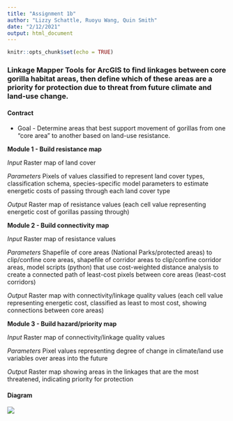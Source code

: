 ```yaml
---
title: "Assignment 1b"
author: "Lizzy Schattle, Ruoyu Wang, Quin Smith"
date: "2/12/2021"
output: html_document
---
```


```r
knitr::opts_chunk$set(echo = TRUE)
```

### Linkage Mapper Tools for ArcGIS to find linkages between core gorilla habitat areas, then define which of these areas are a priority for protection due to threat from future climate and land-use change. 

#### Contract

- Goal - Determine areas that best support movement of gorillas from one "core area" to another based on land-use resistance.

**Module 1 - Build resistance map**

*Input* Raster map of land cover

*Parameters* Pixels of values classified to represent land cover types, classification schema, species-specific model parameters to estimate energetic costs of passing through each land cover type 

*Output* Raster map of resistance values (each cell value representing energetic cost of gorillas passing through)

**Module 2 - Build connectivity map**

*Input* Raster map of resistance values

*Parameters* Shapefile of core areas (National Parks/protected areas) to clip/confine core areas, shapefile of corridor areas to clip/confine corridor areas, model scripts (python) that use cost-weighted distance analysis to create a connected path of least-cost pixels between core areas (least-cost corridors)

*Output*  Raster map with connectivity/linkage quality values (each cell value representing energetic cost, classified as least to most cost, showing connections between core areas) 

**Module 3 - Build hazard/priority map**

*Input* Raster map of connectivity/linkage quality values

*Parameters* Pixel values representing degree of change in climate/land use variables over areas into the future

*Output* Raster map showing areas in the linkages that are the most threatened, indicating priority for protection

#### Diagram

![](images/a1b_diagram.png)








